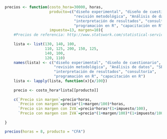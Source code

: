 ```r
precios <- function(costo_hora=30000, horas, 
                    producto=c("diseño experimental", "diseño de cuestionario", "tamaño de muestra",
                               "revisión metodológica", "Análisis de datos", "SEM", "CFA", "Regresión",
                               "interpretación de resultados", "consultoría", 
                               "programación en R", "capacitación en R"),
                    impuesto=13, margen=10){
    #Precios de referencia: http://www.statswork.com/statistical-services-price/
    
    lista <- list(130, 140, 100, 
                  110, 125, 200, 150, 125, 
                  140, 100,
                  120, 110)
    names(lista) <- c("diseño experimental", "diseño de cuestionario", "tamaño de muestra",
                      "revisión metodológica", "Análisis de datos", "SEM", "CFA", "Regresión",
                      "interpretación de resultados", "consultoría", 
                      "programación en R", "capacitación en R")
    lista <- lapply(lista, function(x){x/100})
    
    precio <- costo_hora*lista[[producto]]
    
    c(`Precio sin margen`=precio*horas,
      `Precio con margen`=precio*(1+margen/100)*horas,
      `Precio sin margen con IVA`=precio*horas*(1+impuesto/100),
      `Precio con margen con IVA`=precio*(1+margen/100)*(1+impuesto/100)*horas)
    
}

precios(horas = 8, producto = "CFA")
```

